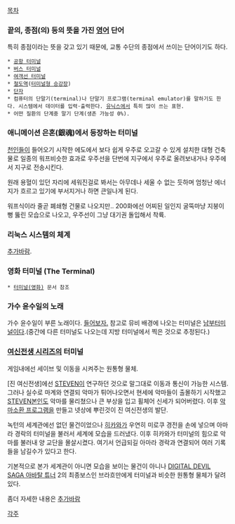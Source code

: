 [[목차]]

=== 끝의, 종점(의) 등의 뜻을 가진 [[영어]] 단어 ===
특히 종점이라는 뜻을 갖고 있기 때문에, 교통 수단의 종점에서 쓰이는 단어이기도 하다.
 * [[공항 터미널]]
 * [[버스 터미널]]
 * [[여객선 터미널]]
 * [[철도]]역([[터미널형 승강장]])
 * [[단자]]
 * 컴퓨터의 단말기(terminal)나 단말기 프로그램(terminal emulator)를 말하기도 한다. 시스템에서 데이터를 입력·출력한다. [[유닉스]]에서 특히 많이 쓰는 표현.
 * 어떤 질환의 단계중 말기 단계(생존 가능성 0%). 

=== 애니메이션 은혼(銀魂)에서 등장하는 터미널 ===
[[천인]]들이 들어오기 시작한 에도에서 보다 쉽게 우주로 오고갈 수 있게 설치한 대형 건축물로 일종의 워프비슷한 효과로 우주선을 단번에 지구에서 우주로 올려보내거나 우주에서 지구로 전송시킨다.

원래 용혈이 있던 자리에 세워진걸로 봐서는 아무데나 세울 수 없는 듯하며 엄청난 에너지가 흐르고 있기에 부서지거나 하면 큰일나게 된다.

워프식이라 줄곧 폐쇄형 건물로 나오지만.. 200화에선 어찌된 일인지 굴뚝마냥 지붕이 뻥 뚫린 모습으로 나오고, 우주선이 그냥 대기권 돌입해서 착륙.

=== 리눅스 시스템의 체계 ===

[[추가바람]].
=== 영화 터미널 (The Terminal) ===
 * [[터미널(영화)]] 문서 참조

=== 가수 윤수일의 노래 ===
가수 윤수일이 부른 노래이다. [https://www.youtube.com/watch?v=iKzazIwPMmc 들어보자.] 참고로 뮤비 배경에 나오는 터미널은 [[남부터미널]]이다.(중간에 다른 터미널도 나오는데 지방 터미널에서 찍은 것으로 추정된다.)

=== [[여신전생 시리즈]]의 터미널 ===
게임내에선 세이브 및 이동을 시켜주는 원통형 물체.

[진 여신전생]에선 [[STEVEN]]이 연구하던 것으로 말그대로 이동과 통신이 가능한 시스템. 그러나 실수로 마계와 연결되 악마가 튀어나오면서 현세에 악마들이 출몰하기 시작했고 [[STEVEN]]본인도 악마를 물리쳤으나 큰 부상을 입고 휠체어 신세가 되어버렸다. 이후 [[악마소환 프로그램]]을 만들고 넷상에 뿌린것이 진 여신전생의 발단.

녹턴의 세계관에선 없던 물건이었으나 [[히카와]]가 우연히 미로쿠 경전을 손에 넣으며 아마라 경락의 터미널을 불러서 세계에 모습을 드러냈다. 이후 히카와가 터미널의 힘으로 악마를 불러내 양 교단을 몰살시켰다. 여기서 언급되길 아마라 경락과 연결되어 여러 기록들을 남길수가 있다고 한다.

기본적으로 본가 세계관이 아니면 모습을 보이는 물건이 아니나 [[DIGITAL DEVIL SAGA 아바탈 튜너]] 2의 최종보스인 브라흐만에게 터미널과 비슷한 원통형 물체가 달려있다.

좀더 자세한 내용은 [[추가바람]]

[[각주]]
